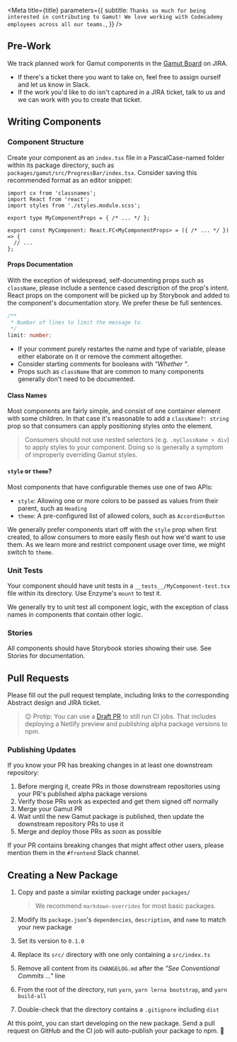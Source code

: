 
<Meta
  title={title}
  parameters={{
    subtitle: `Thanks so much for being interested in contributing to Gamut!
We love working with Codecademy employees across all our teams.`,
  }}
/>

## Pre-Work

We track planned work for Gamut components in the [Gamut Board](https://codecademy.atlassian.net/jira/software/projects/GM/boards/136) on JIRA.

- If there's a ticket there you want to take on, feel free to assign ourself and let us know in Slack.
- If the work you'd like to do isn't captured in a JIRA ticket, talk to us and we can work with you to create that ticket.

## Writing Components

### Component Structure

Create your component as an `index.tsx` file in a PascalCase-named folder within its package directory, such as `packages/gamut/src/ProgressBar/index.tsx`.
Consider saving this recommended format as an editor snippet:

<!-- prettier-ignore -->
```tsx
import cx from 'classnames';
import React from 'react';
import styles from './styles.module.scss';

export type MyComponentProps = { /* ... */ };

export const MyComponent: React.FC<MyComponentProps> = ({ /* ... */ }) => {
  // ...
};
```

#### Props Documentation

With the exception of widespread, self-documenting props such as `className`, please include a sentence cased description of the prop's intent.
React props on the component will be picked up by Storybook and added to the component's documentation story.
We prefer these be full sentences.

```ts
/**
 * Number of lines to limit the message to.
 */
limit: number;
```

- If your comment purely restartes the name and type of variable, please either elaborate on it or remove the comment altogether.
- Consider starting comments for booleans with _"Whether "_.
- Props such as `className` that are common to many components generally don't need to be documented.

#### Class Names

Most components are fairly simple, and consist of one container element with some children.
In that case it's reasonable to add a `className?: string` prop so that consumers can apply positioning styles onto the element.

> Consumers should not use nested selectors (e.g. `.myClassName > div`) to apply styles to your component.
> Doing so is generally a symptom of improperly overriding Gamut styles.

#### `style` or `theme`?

Most components that have configurable themes use one of two APIs:

- `style`: Allowing one or more colors to be passed as values from their parent, such as `Heading`
- `theme`: A pre-configured list of allowed colors, such as `AccordionButton`

We generally prefer components start off with the `style` prop when first created, to allow consumers to more easily flesh out how we'd want to use them.
As we learn more and restrict component usage over time, we might switch to `theme`.

### Unit Tests

Your component should have unit tests in a `__tests__/MyComponent-test.tsx` file within its directory.
Use Enzyme's `mount` to test it.

We generally try to unit test all component logic, with the exception of class names in components that contain other logic.

### Stories

All components should have Storybook stories showing their use.
See <LinkTo kind="Meta" story="Stories">Stories</LinkTo> for documentation.

## Pull Requests

Please fill out the pull request template, including links to the corresponding Abstract design and JIRA ticket.

> 😉 Protip: You can use a [Draft PR](https://help.github.com/en/github/collaborating-with-issues-and-pull-requests/about-pull-requests#draft-pull-requests) to still run CI jobs.
> That includes deploying a Netlify preview and publishing alpha package versions to npm.

### Publishing Updates

If you know your PR has breaking changes in at least one downstream repository:

1. Before merging it, create PRs in those downstream repositories using your PR's published alpha package versions
2. Verify those PRs work as expected and get them signed off normally
3. Merge your Gamut PR
4. Wait until the new Gamut package is published, then update the downstream repository PRs to use it
5. Merge and deploy those PRs as soon as possible

If your PR contains breaking changes that might affect other users, please mention them in the `#frontend` Slack channel.

## Creating a New Package

1. Copy and paste a similar existing package under `packages/`

   > We recommend `markdown-overrides` for most basic packages.

2. Modify its `package.json`'s `dependencies`, `description`, and `name` to match your new package
3. Set its version to `0.1.0`
4. Replace its `src/` directory with one only containing a `src/index.ts`
5. Remove all content from its `CHANGELOG.md` after the _"See Conventional Commits ..."_ line
6. From the root of the directory, run `yarn`, `yarn lerna bootstrap`, and `yarn build-all`
7. Double-check that the directory contains a `.gitignore` including `dist`

At this point, you can start developing on the new package.
Send a pull request on GitHub and the CI job will auto-publish your package to npm. 🚀
